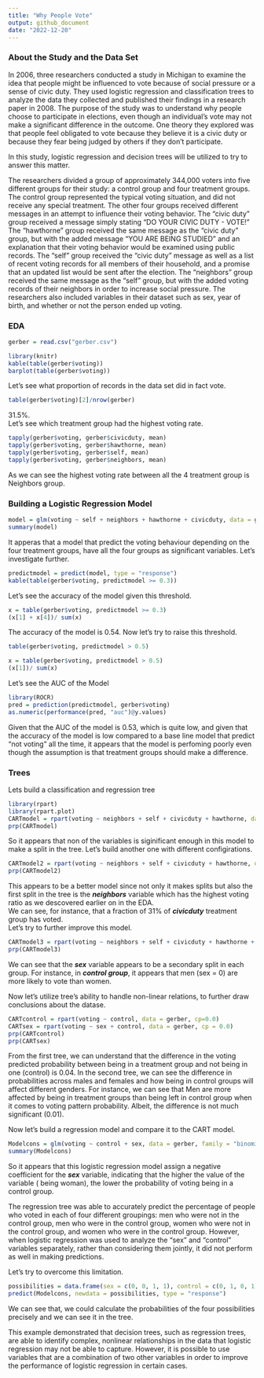 ---
title: "Why People Vote"
output: github_document
date: "2022-12-20"
---
### About the Study and the Data Set
In 2006, three researchers conducted a study in Michigan to examine the idea that people might be influenced to vote because of social pressure or a sense of civic duty. They used logistic regression and classification trees to analyze the data they collected and published their findings in a research paper in 2008. The purpose of the study was to understand why people choose to participate in elections, even though an individual's vote may not make a significant difference in the outcome. One theory they explored was that people feel obligated to vote because they believe it is a civic duty or because they fear being judged by others if they don't participate.  


In this study, logistic regression and decision trees will be utilized to try to answer this matter.  

The researchers divided a group of approximately 344,000 voters into five different groups for their study: a control group and four treatment groups. The control group represented the typical voting situation, and did not receive any special treatment. The other four groups received different messages in an attempt to influence their voting behavior. The "civic duty" group received a message simply stating "DO YOUR CIVIC DUTY - VOTE!" The "hawthorne" group received the same message as the "civic duty" group, but with the added message "YOU ARE BEING STUDIED" and an explanation that their voting behavior would be examined using public records. The "self" group received the "civic duty" message as well as a list of recent voting records for all members of their household, and a promise that an updated list would be sent after the election. The "neighbors" group received the same message as the "self" group, but with the added voting records of their neighbors in order to increase social pressure. The researchers also included variables in their dataset such as sex, year of birth, and whether or not the person ended up voting.

### EDA 
```{r}
gerber = read.csv("gerber.csv")
```

```{r}
library(knitr)
kable(table(gerber$voting))
barplot(table(gerber$voting))
```
  
  
Let's see what proportion of records in the data set did in fact vote. 
```{r}
table(gerber$voting)[2]/nrow(gerber)
```
31.5%.  
Let's see which treatment group had the highest voting rate. 

```{r}
tapply(gerber$voting, gerber$civicduty, mean)
tapply(gerber$voting, gerber$hawthorne, mean)
tapply(gerber$voting, gerber$self, mean)
tapply(gerber$voting, gerber$neighbors, mean)
```
As we can see the highest voting rate between all the 4 treatment group is Neighbors group.  

### Building a Logistic Regression Model
```{r}
model = glm(voting ~ self + neighbors + hawthorne + civicduty, data = gerber, family = binomial)
summary(model)
```
It apperas that a model that predict the voting behaviour depending on the four treatment groups, have all the four groups as significant variables. Let's investigate further.  
```{r}
predictmodel = predict(model, type = "response")
kable(table(gerber$voting, predictmodel >= 0.3))
```
Let's see the accuracy of the model given this threshold. 

```{r}
x = table(gerber$voting, predictmodel >= 0.3)
(x[1] + x[4])/ sum(x)
```
The accuracy of the model is 0.54. Now let's try to raise this threshold. 

```{r}
table(gerber$voting, predictmodel > 0.5)
```
```{r}
x = table(gerber$voting, predictmodel > 0.5)
(x[1])/ sum(x)
```
Let's see the AUC of the Model

```{r}
library(ROCR)
pred = prediction(predictmodel, gerber$voting)
as.numeric(performance(pred, "auc")@y.values)
```
Given that the AUC of the model is 0.53, which is quite low, and given that the accuracy of the model is low compared to a base line model that predict "not voting" all the time, it appears that the model is perfoming poorly even though the assumption is that treatment groups should make a difference.  

### Trees
Lets build a classification and regression tree
```{r}
library(rpart)
library(rpart.plot)
CARTmodel = rpart(voting ~ neighbors + self + civicduty + hawthorne, data = gerber)
prp(CARTmodel)
```


So it appears that non of the variables is siginificant enough in this model to make a split in the tree. Let's build another one with different configirations. 

```{r}
CARTmodel2 = rpart(voting ~ neighbors + self + civicduty + hawthorne, data = gerber, cp=0.0)
prp(CARTmodel2)
```

This appears to be a better model since not only it makes splits but also the first split in the tree is the ***neighbors*** variable which has the highest voting ratio as we descovered earlier on in the EDA.  
We can see, for instance, that a fraction of 31% of ***civicduty*** treatment group has voted.  
Let's try to further improve this model.   
```{r}
CARTmodel3 = rpart(voting ~ neighbors + self + civicduty + hawthorne + sex, data = gerber, cp=0.0)
prp(CARTmodel3)
```


We can see that the ***sex*** variable appears to be a secondary split in each group. For instance, in ***control group***, it appears that men (sex = 0) are more likely to vote than women.  

Now let's utilize tree's ability to handle non-linear relations, to further draw conclusions about the datase. 

```{r}
CARTcontrol = rpart(voting ~ control, data = gerber, cp=0.0)
CARTsex = rpart(voting ~ sex + control, data = gerber, cp = 0.0)
prp(CARTcontrol)
prp(CARTsex)
```

From the first tree, we can understand that the difference in the voting predicted probability between being in a treatment group and not being in one (control) is 0.04. In the second tree, we can see the difference in probabilities across males and females and how being in control groups will affect different genders. For instance, we can see that Men are more affected by being in treatment groups than being left in control group when it comes to voting pattern probability. Albeit, the difference is not much significant (0.01). 

Now let's build a regression model and compare it to the CART model.

```{r}
Modelcons = glm(voting ~ control + sex, data = gerber, family = "binomial")
summary(Modelcons)
```
So it appears that this logistic regression model assign a negative coefficient for the ***sex*** variable, indicating that the higher the value of the variable ( being woman), the lower the probability of voting being in a control group.  

The regression tree was able to accurately predict the percentage of people who voted in each of four different groupings: men who were not in the control group, men who were in the control group, women who were not in the control group, and women who were in the control group. However, when logistic regression was used to analyze the "sex" and "control" variables separately, rather than considering them jointly, it did not perform as well in making predictions.

Let's try to overcome this limitation. 

```{r}
possibilities = data.frame(sex = c(0, 0, 1, 1), control = c(0, 1, 0, 1))
predict(Modelcons, newdata = possibilities, type = "response")
```

We can see that, we could calculate the probabilities of the four possibilities precisely and we can see it in the tree.  


This example demonstrated that decision trees, such as regression trees, are able to identify complex, nonlinear relationships in the data that logistic regression may not be able to capture. However, it is possible to use variables that are a combination of two other variables in order to improve the performance of logistic regression in certain cases.
